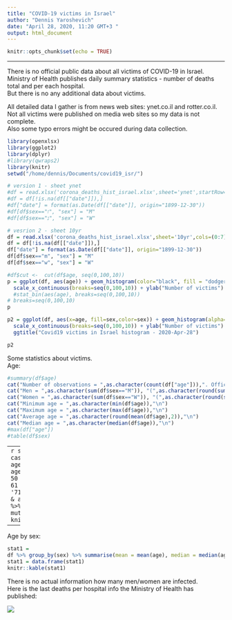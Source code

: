 ```yaml
---
title: "COVID-19 victims in Israel"
author: "Dennis Yaroshevich"
date: "April 28, 2020, 11:20 GMT+3 "
output: html_document
---
```


```r
knitr::opts_chunk$set(echo = TRUE)
```
---
  
There is no official public data about all victims of COVID-19 in Israel.  
Ministry of Health publishes daily summary statistics - number of deaths total and per each hospital.  
But there is no any additional data about victims.  
  
All detailed data I gather is from news web sites: ynet.co.il and rotter.co.il.  
Not all victims were published on media web sites so my data is not complete.  
Also some typo errors might be occured during data collection.  


```r
library(openxlsx)
library(ggplot2)
library(dplyr)
#library(qwraps2)
library(knitr)
setwd("/home/dennis/Documents/covid19_isr/")

# version 1 - sheet ynet
#df = read.xlsx('corona_deaths_hist_israel.xlsx',sheet='ynet',startRow=3,cols=(0:6))
#df = df[!is.na(df[["date"]]),]
#df["date"] = format(as.Date(df[["date"]], origin="1899-12-30"))
#df[df$sex=="ז", "sex"] = "M"
#df[df$sex=="נ", "sex"] = "W"

# vesrion 2 - sheet 10yr
df = read.xlsx('corona_deaths_hist_israel.xlsx',sheet='10yr',cols=(0:7))
df = df[!is.na(df[["date"]]),]
df["date"] = format(as.Date(df[["date"]], origin="1899-12-30"))
df[df$sex=="m", "sex"] = "M"
df[df$sex=="w", "sex"] = "W"
```

  
```r
#df$cut <-  cut(df$age, seq(0,100,10))
p = ggplot(df, aes(age)) + geom_histogram(color="black", fill = "dodgerblue3", alpha=0.3, breaks=seq(0,100,10)) +
  scale_x_continuous(breaks=seq(0,100,10)) + ylab("Number of victims") +xlab("Age") + ggtitle("Covid19 victims in Israel histogram - 2020-Apr-28")
  #stat_bin(aes(age), breaks=seq(0,100,10))
# breaks=seq(0,100,10)
p
```
```r
p2 = ggplot(df, aes(x=age, fill=sex,color=sex)) + geom_histogram(alpha=0.3, breaks=seq(0,100,10)) +
  scale_x_continuous(breaks=seq(0,100,10)) + ylab("Number of victims") +xlab("Age") +
  ggtitle("Covid19 victims in Israel histogram - 2020-Apr-28")

p2
```

Some statistics about victims.  
Age:
```r
#summary(df$age)
cat("Number of observations = ",as.character(count(df["age"])),". Officially published number is 208. \n")
cat("Men = ",as.character(sum(df$sex=="M")), "(",as.character(round(sum(df$sex=="M")/count(df["age"])*100,2)),"%)","\n")
cat("Women = ",as.character(sum(df$sex=="W")), "(",as.character(round(sum(df$sex=="W")/count(df["age"])*100,2)),"%)","\n")
cat("Minimum age = ",as.character(min(df$age)),"\n")
cat("Maximum age = ",as.character(max(df$age)),"\n")
cat("Average age = ",as.character(round(mean(df$age),2)),"\n")
cat("Median age = ",as.character(median(df$age)),"\n")
#max(df["age"])
#table(df$sex)
```
  
---
```r
stat2 <- df %>% select(age) %>%  mutate(age_group = case_when(age >= 0  & age <= 10 ~ '0-10',
                                                    age >= 11  & age <= 20 ~ '11-20',
                                                    age >= 21  & age <= 30 ~ '21-30',
                                                    age >= 31  & age <= 40 ~ '31-40',
                                                    age >= 41  & age <= 50 ~ '41-50',
                                                    age >= 51  & age <= 60 ~ '51-60',
                                                    age >= 61  & age <= 70 ~ '61-70',
                                                    age >= 71  & age <= 80 ~ '71-80',
                                                    age >= 81  & age <= 90 ~ '81-90',
                                                    age >= 91  & age <= 100 ~ '91-100',
                                                    age >= 101 ~ '101 and more')) %>%
  group_by(age_group) %>% summarise(count=n()) %>%
  mutate(freq=paste0(round(100*count/sum(count),1),"%")) 
  knitr::kable(stat2)
```
  
---  

Age by sex:
```r
stat1 = 
df %>% group_by(sex) %>% summarise(mean = mean(age), median = median(age), count = n())
stat1 = data.frame(stat1)
knitr::kable(stat1)
```
  
There is no actual information how many men/women are infected.  
Here is the last deaths per hospital info the Ministry of Health has published:  
  
![](min_of_health_20200428.jpg)